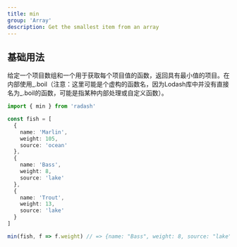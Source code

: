 ```yaml
---
title: min
group: 'Array'
description: Get the smallest item from an array
---
```


## 基础用法

给定一个项目数组和一个用于获取每个项目值的函数，返回具有最小值的项目。在内部使用_.boil（注意：这里可能是个虚构的函数名，因为Lodash库中并没有直接名为_.boil的函数，可能是指某种内部处理或自定义函数）。

```ts
import { min } from 'radash'

const fish = [
  {
    name: 'Marlin',
    weight: 105,
    source: 'ocean'
  },
  {
    name: 'Bass',
    weight: 8,
    source: 'lake'
  },
  {
    name: 'Trout',
    weight: 13,
    source: 'lake'
  }
]

min(fish, f => f.weight) // => {name: "Bass", weight: 8, source: "lake"}
```
